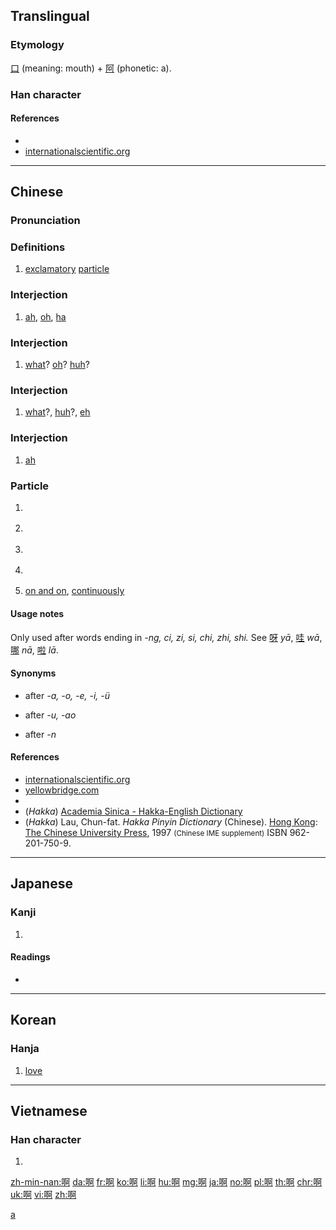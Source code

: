 {{also|a}}
==Translingual==
{{stroke order|strokes=11}}

===Etymology===
[[口]] (meaning: mouth) + [[阿]] (phonetic: a).

===Han character===
{{Han char|rn=30|rad=口|as=08|sn=11|four=61020|canj=RNLR|ids=⿰口阿}}

====References====
* {{Han ref|kx=0195.040|dkj=03808|dj=0416.050|hdz=10634.180|uh=554A|ud=21834|bh=B0DA|bd=45274}}
* [http://internationalscientific.org/CharacterASP/CharacterEtymology.aspx?characterInput=%E5%95%8A internationalscientific.org]

----

==Chinese==
{{zh-forms}}

===Pronunciation===
{{zh-pron
|m=ā,á,ǎ,à,a
|c=aa1,aa2,aa3,aa4
|h=pfs=o, ó;hpy=o2, o3
|mn=a
|w=
|mc=
|oc=
|ma=Zh-ā.ogg
|ma2=Zh-a.ogg
|cat=intj,part
}}

===Definitions===
# [[exclamatory]] [[particle]]

===Interjection===
{{cmn-interj|ts|pin=[[ā#Mandarin|ā]]|pint=a1}} {{attention|cmn|have multiple zh-pron boxes for each pronunciation?}}

# {{non-gloss definition|(used by itself to express surprise)}} [[ah]], [[oh]], [[ha]]
#: {{zh-usex|'''啊{Ā}'''！我 又 贏 了！|'''Ha'''! I've won again!|inline=0}}

===Interjection===
{{cmn-interj|ts|pin=[[ǎ#Mandarin|ǎ]]|pint=a3}}

# {{non-gloss definition|(indicating puzzled surprise)}} [[what]]? [[oh]]? [[huh]]?
#: {{zh-usex|'''啊{Ǎ}'''！真 有 這 事兒{r}？|What? Is that really so?|inline=0}}

===Interjection===
{{cmn-interj|ts|pin=[[á#Mandarin|á]]|pint=a2}}

# {{non-gloss definition|(indicating doubt or questioning)}} [[what]]?, [[huh]]?, [[eh]]
#: {{zh-usex|'''啊{Á}'''？你 說 什麼？|Huh, what did you say?|inline=0}}

===Interjection===
{{cmn-interj|ts|pin=[[à#Mandarin|à]]|pint=a4}}

# {{non-gloss definition|(indicating agreement/approval)}} [[ah]]
#: {{zh-usex|'''啊{À}'''，好 吧。|Well, OK.|inline=0}}

===Particle===
{{cmn-particle|ts|pin=[[a#Mandarin|a]]|pint=a}}

# {{non-gloss definition|sentence-final particle expressing surprise}}
#: {{zh-usex|你 不 來 '''啊{a}'''？|So you're not coming?|inline=1}}
# {{non-gloss definition|sentence-final particle expressing exclamation, excitement or enthusiasm}}
#: {{zh-usex|多 好 天兒{r} '''啊{a}'''！|What a fine day!|inline=1}}
#: {{zh-usex|謝謝 '''啊{a}'''|Thanks|inline=1}}
# {{non-gloss definition|sentence-final particle softening the request}}
#: {{zh-usex|老 ^王 '''啊{a}'''，這 可 不行 '''啊{a}'''！|Wang, this won't do!|inline=1}}
# {{non-gloss definition|used in enumerations, for confirmation (often untranslated)}}
#: {{zh-usex|錢 '''啊{a}'''，書 '''啊{a}'''，表 '''啊{a}'''，我 都 丟 了。|Money, books, watch, I lost everything.|inline=1}}
#  [[on and on]], [[continuously]]

====Usage notes====
Only used after words ending in ''-ng, ci, zi, si, chi, zhi, shi.'' See [[呀]] ''yā'', [[哇]] ''wā'', [[哪]] ''nā'', [[啦]] ''lā''.

====Synonyms====
* {{l|cmn|呀}} after '' -a, -o, -e, -i, -ü''
* {{l|cmn|哇}} after ''-u, -ao''
* {{l|cmn|哪}} after ''-n''

====References====
* [http://internationalscientific.org/CharacterASP/CharacterEtymology.aspx?characterInput=%E5%95%8A internationalscientific.org]
* [http://www.yellowbridge.com/chinese/wordsearch.php?searchMode=C&word=%E5%95%8A yellowbridge.com]
* {{cite web
| url = http://203.64.42.21/iug/ungian/SoannTeng/chil/taihoa.asp
| title = 啊
| work = On-line Taiwanese/Mandarin Dictionary (台文／華文線頂辭典)
| language = Taiwanese/English
| accessdate = 2011-01-29}}
*(''Hakka'') [http://minhakka.ling.sinica.edu.tw/bkg/hakyin/search.php?DETAIL=1&LIMIT=id=29415&dbname=su_tian_1&graph=2 Academia Sinica - Hakka-English Dictionary]
*(''Hakka'') Lau, Chun-fat. ''Hakka Pinyin Dictionary'' (Chinese). [[Hong Kong]]: [[w:Chinese University of Hong Kong|The Chinese University Press]], 1997 <small>(Chinese IME supplement)</small> ISBN 962-201-750-9.

[[Category:Beginning Mandarin|a]]

----

==Japanese==

===Kanji===
{{ja-kanji|grade=|rs=口08}}

# {{defn|lang=ja|sort=口08}}

====Readings====
* {{ja-readings|on=[[あ]] (a)|kun=[[こえ]] (koe)}}

----

==Korean==

===Hanja===
{{ko-hanja|hangeul=아|rv=a|mr=a}}

# [[love]]

----

==Vietnamese==

===Han character===
{{vi-hantu|[[a]], [[à]], [[ạ]]|rs=口08}}

# {{defn|lang=vi|sort=口08}}

[[zh-min-nan:啊]]
[[da:啊]]
[[fr:啊]]
[[ko:啊]]
[[li:啊]]
[[hu:啊]]
[[mg:啊]]
[[ja:啊]]
[[no:啊]]
[[pl:啊]]
[[th:啊]]
[[chr:啊]]
[[uk:啊]]
[[vi:啊]]
[[zh:啊]]